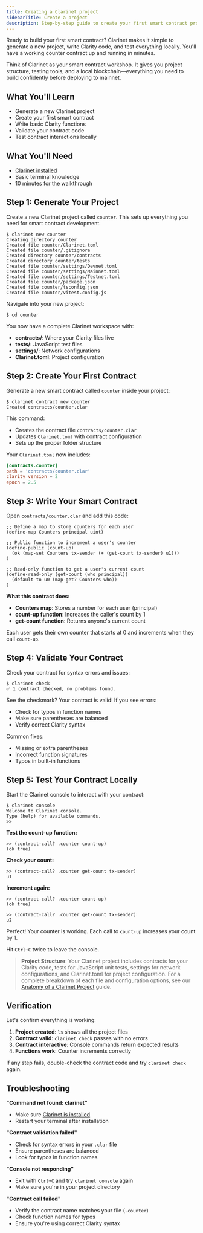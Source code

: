 ```yaml
---
title: Creating a Clarinet project
sidebarTitle: Create a project
description: Step-by-step guide to create your first smart contract project with Clarinet
---
```


Ready to build your first smart contract? Clarinet makes it simple to generate a new project, write Clarity code, and test everything locally. You'll have a working counter contract up and running in minutes.

Think of Clarinet as your smart contract workshop. It gives you project structure, testing tools, and a local blockchain—everything you need to build confidently before deploying to mainnet.

## What You'll Learn

- Generate a new Clarinet project
- Create your first smart contract
- Write basic Clarity functions
- Validate your contract code
- Test contract interactions locally

## What You'll Need

- [Clarinet installed](/docs/setting-up-your-environment/installing-prerequisites)
- Basic terminal knowledge
- 10 minutes for the walkthrough

## Step 1: Generate Your Project

Create a new Clarinet project called `counter`. This sets up everything you need for smart contract development.

```terminal
$ clarinet new counter
Creating directory counter
Created file counter/Clarinet.toml
Created file counter/.gitignore
Created directory counter/contracts
Created directory counter/tests
Created file counter/settings/Devnet.toml
Created file counter/settings/Mainnet.toml  
Created file counter/settings/Testnet.toml
Created file counter/package.json
Created file counter/tsconfig.json
Created file counter/vitest.config.js
```

Navigate into your new project:

```terminal
$ cd counter
```

You now have a complete Clarinet workspace with:
- **contracts/**: Where your Clarity files live
- **tests/**: JavaScript test files
- **settings/**: Network configurations
- **Clarinet.toml**: Project configuration

## Step 2: Create Your First Contract

Generate a new smart contract called `counter` inside your project:

```terminal
$ clarinet contract new counter
Created contracts/counter.clar
```

This command:
- Creates the contract file `contracts/counter.clar`
- Updates `Clarinet.toml` with contract configuration
- Sets up the proper folder structure

Your `Clarinet.toml` now includes:

```toml
[contracts.counter]
path = 'contracts/counter.clar'
clarity_version = 2
epoch = 2.5
```

## Step 3: Write Your Smart Contract

Open `contracts/counter.clar` and add this code:

```clarity
;; Define a map to store counters for each user
(define-map Counters principal uint)

;; Public function to increment a user's counter
(define-public (count-up)
  (ok (map-set Counters tx-sender (+ (get-count tx-sender) u1)))
)

;; Read-only function to get a user's current count
(define-read-only (get-count (who principal))
  (default-to u0 (map-get? Counters who))
)
```

**What this contract does:**
- **Counters map**: Stores a number for each user (principal)
- **count-up function**: Increases the caller's count by 1
- **get-count function**: Returns anyone's current count

Each user gets their own counter that starts at 0 and increments when they call `count-up`.

## Step 4: Validate Your Contract

Check your contract for syntax errors and issues:

```terminal
$ clarinet check
✅ 1 contract checked, no problems found.
```

See the checkmark? Your contract is valid! If you see errors:
- Check for typos in function names
- Make sure parentheses are balanced
- Verify correct Clarity syntax

Common fixes:
- Missing or extra parentheses
- Incorrect function signatures
- Typos in built-in functions

## Step 5: Test Your Contract Locally

Start the Clarinet console to interact with your contract:

```terminal
$ clarinet console
Welcome to Clarinet console.
Type (help) for available commands.
>>
```

**Test the count-up function:**

```clarity
>> (contract-call? .counter count-up)
(ok true)
```

**Check your count:**

```clarity
>> (contract-call? .counter get-count tx-sender)
u1
```

**Increment again:**

```clarity
>> (contract-call? .counter count-up)
(ok true)

>> (contract-call? .counter get-count tx-sender)
u2
```

Perfect! Your counter is working. Each call to `count-up` increases your count by 1.

Hit `Ctrl+C` twice to leave the console.

> **Project Structure**: Your Clarinet project includes contracts for your Clarity code, tests for JavaScript unit tests, settings for network configurations, and Clarinet.toml for project configuration. For a complete breakdown of each file and configuration options, see our [Anatomy of a Clarinet Project](/tools/clarinet/anatomy-of-a-clarinet-project) guide.

## Verification

Let's confirm everything is working:

1. **Project created**: `ls` shows all the project files
2. **Contract valid**: `clarinet check` passes with no errors
3. **Contract interactive**: Console commands return expected results
4. **Functions work**: Counter increments correctly

If any step fails, double-check the contract code and try `clarinet check` again.

## Troubleshooting

**"Command not found: clarinet"**
- Make sure [Clarinet is installed](/docs/setting-up-your-environment/installing-prerequisites)
- Restart your terminal after installation

**"Contract validation failed"**
- Check for syntax errors in your `.clar` file
- Ensure parentheses are balanced
- Look for typos in function names

**"Console not responding"**
- Exit with `Ctrl+C` and try `clarinet console` again
- Make sure you're in your project directory

**"Contract call failed"**
- Verify the contract name matches your file (`.counter`)
- Check function names for typos
- Ensure you're using correct Clarity syntax